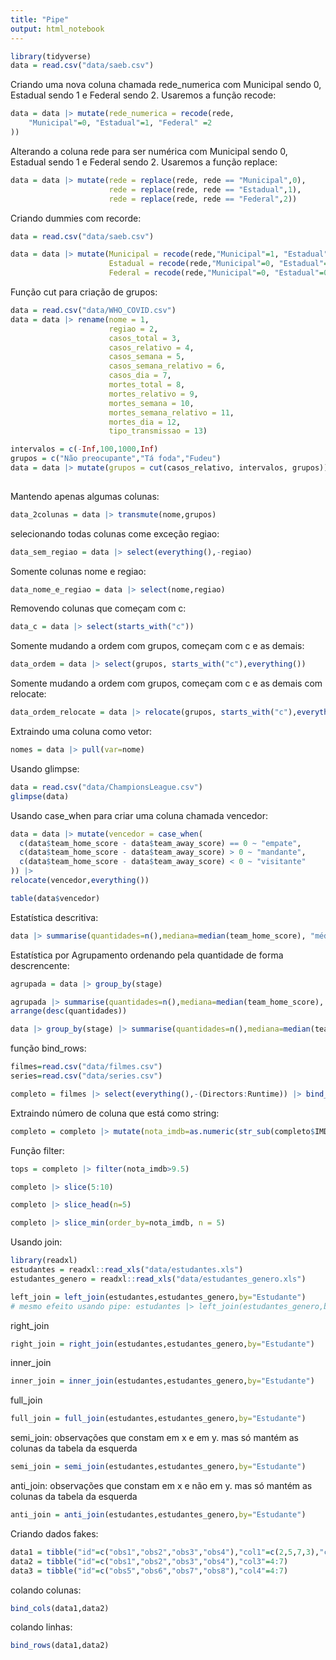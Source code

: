 ```yaml
---
title: "Pipe"
output: html_notebook
---
```


```r
library(tidyverse)
data = read.csv("data/saeb.csv")
```

Criando uma nova coluna chamada rede_numerica com Municipal sendo 0, Estadual sendo 1 e Federal sendo 2. Usaremos a função recode: 
```r
data = data |> mutate(rede_numerica = recode(rede,
    "Municipal"=0, "Estadual"=1, "Federal" =2
))
```

Alterando a coluna rede para ser numérica com Municipal sendo 0, Estadual sendo 1 e Federal sendo 2. Usaremos a função replace: 
```r
data = data |> mutate(rede = replace(rede, rede == "Municipal",0),
                      rede = replace(rede, rede == "Estadual",1),
                      rede = replace(rede, rede == "Federal",2))
```

Criando dummies com recorde:

```r
data = read.csv("data/saeb.csv")

data = data |> mutate(Municipal = recode(rede,"Municipal"=1, "Estadual"=0, "Federal" =0),
                      Estadual = recode(rede,"Municipal"=0, "Estadual"=1, "Federal" =0),
                      Federal = recode(rede,"Municipal"=0, "Estadual"=0, "Federal" =1))

```

Função cut para criação de grupos:

```r
data = read.csv("data/WHO_COVID.csv")
data = data |> rename(nome = 1,
                      regiao = 2,
                      casos_total = 3,
                      casos_relativo = 4,
                      casos_semana = 5,
                      casos_semana_relativo = 6,
                      casos_dia = 7,
                      mortes_total = 8,
                      mortes_relativo = 9,
                      mortes_semana = 10,
                      mortes_semana_relativo = 11,
                      mortes_dia = 12,
                      tipo_transmissao = 13)

intervalos = c(-Inf,100,1000,Inf)
grupos = c("Não preocupante","Tá foda","Fudeu")
data = data |> mutate(grupos = cut(casos_relativo, intervalos, grupos))
                                                   
```

Mantendo apenas algumas colunas:

```r
data_2colunas = data |> transmute(nome,grupos)
```

selecionando todas colunas come exceção regiao:
```r
data_sem_regiao = data |> select(everything(),-regiao)
```

Somente colunas nome e regiao:
```r
data_nome_e_regiao = data |> select(nome,regiao)
```

Removendo colunas que começam com c:
```r
data_c = data |> select(starts_with("c"))
```

Somente mudando a ordem com grupos, começam com c e as demais:
```r
data_ordem = data |> select(grupos, starts_with("c"),everything())
```

Somente mudando a ordem com grupos, começam com c e as demais com relocate:
```r
data_ordem_relocate = data |> relocate(grupos, starts_with("c"),everything())
```

Extraindo uma coluna como vetor:
```r
nomes = data |> pull(var=nome)
```

Usando glimpse:
```r
data = read.csv("data/ChampionsLeague.csv")
glimpse(data)
```

Usando case_when para criar uma coluna chamada vencedor:

```r
data = data |> mutate(vencedor = case_when(
  c(data$team_home_score - data$team_away_score) == 0 ~ "empate",
  c(data$team_home_score - data$team_away_score) > 0 ~ "mandante",
  c(data$team_home_score - data$team_away_score) < 0 ~ "visitante"
)) |>
relocate(vencedor,everything())

table(data$vencedor)
```

Estatística descritiva:
```r
data |> summarise(quantidades=n(),mediana=median(team_home_score), "média"=mean(team_home_score),"Desvio Padrão"=sd(team_home_score))
```

Estatística por Agrupamento ordenando pela quantidade de forma descrencente:

```r
agrupada = data |> group_by(stage)

agrupada |> summarise(quantidades=n(),mediana=median(team_home_score), "média"=mean(team_home_score),"Desvio Padrão"=sd(team_home_score)) |>
arrange(desc(quantidades))
```


```r
data |> group_by(stage) |> summarise(quantidades=n(),mediana=median(team_home_score), "média"=mean(team_home_score),"Desvio Padrão"=sd(team_home_score)) |> ungroup() |> droplevels()
```

função bind_rows:

```r
filmes=read.csv("data/filmes.csv")
series=read.csv("data/series.csv")

completo = filmes |> select(everything(),-(Directors:Runtime)) |> bind_rows(series) |> select(!X)
```

Extraindo número de coluna que está como string:
```r
completo = completo |> mutate(nota_imdb=as.numeric(str_sub(completo$IMDb,1,3)))
```

Função filter:
```r
tops = completo |> filter(nota_imdb>9.5)
```

```r
completo |> slice(5:10)
```


```r
completo |> slice_head(n=5)
```

```r
completo |> slice_min(order_by=nota_imdb, n = 5)
```
Usando join:

```r
library(readxl)
estudantes = readxl::read_xls("data/estudantes.xls")
estudantes_genero = readxl::read_xls("data/estudantes_genero.xls")

left_join = left_join(estudantes,estudantes_genero,by="Estudante")
# mesmo efeito usando pipe: estudantes |> left_join(estudantes_genero,by="Estudante")
```

right_join

```r
right_join = right_join(estudantes,estudantes_genero,by="Estudante")
```


inner_join

```r
inner_join = inner_join(estudantes,estudantes_genero,by="Estudante")
```

full_join

```r
full_join = full_join(estudantes,estudantes_genero,by="Estudante")
```

semi_join: observações que constam em x e em y. mas só mantém as colunas da tabela da esquerda
```r
semi_join = semi_join(estudantes,estudantes_genero,by="Estudante")
```

anti_join: observações que constam em x e não em y. mas só mantém as colunas da tabela da esquerda
```r
anti_join = anti_join(estudantes,estudantes_genero,by="Estudante")
```

Criando dados fakes:
```r
data1 = tibble("id"=c("obs1","obs2","obs3","obs4"),"col1"=c(2,5,7,3),"col2"=c(1,23,0,1))
data2 = tibble("id"=c("obs1","obs2","obs3","obs4"),"col3"=4:7)
data3 = tibble("id"=c("obs5","obs6","obs7","obs8"),"col4"=4:7)
```

colando colunas:

```r
bind_cols(data1,data2)
```

colando linhas:

```r
bind_rows(data1,data2)
```


